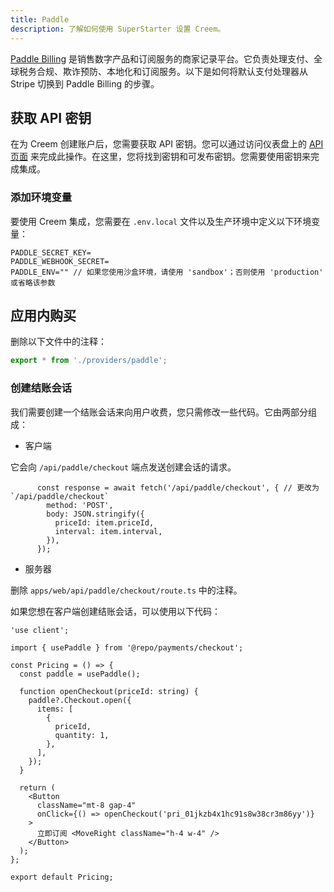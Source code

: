 ```yaml
---
title: Paddle
description: 了解如何使用 SuperStarter 设置 Creem。
---
```


[Paddle Billing](https://www.paddle.com/) 是销售数字产品和订阅服务的商家记录平台。它负责处理支付、全球税务合规、欺诈预防、本地化和订阅服务。以下是如何将默认支付处理器从 Stripe 切换到 Paddle Billing 的步骤。

## 获取 API 密钥

在为 Creem 创建账户后，您需要获取 API 密钥。您可以通过访问仪表盘上的 [API 页面](https://www.paddle.com/) 来完成此操作。在这里，您将找到密钥和可发布密钥。您需要使用密钥来完成集成。

### 添加环境变量

要使用 Creem 集成，您需要在 `.env.local` 文件以及生产环境中定义以下环境变量：

```env .env.local
PADDLE_SECRET_KEY=
PADDLE_WEBHOOK_SECRET=
PADDLE_ENV="" // 如果您使用沙盒环境，请使用 'sandbox'；否则使用 'production' 或省略该参数
```

## 应用内购买

删除以下文件中的注释：
```ts zh/packages/payments/index.ts
export * from './providers/paddle';
```

### 创建结账会话

我们需要创建一个结账会话来向用户收费，您只需修改一些代码。它由两部分组成：

- 客户端

它会向 `/api/paddle/checkout` 端点发送创建会话的请求。

```tsx apps/web/[locale]/components/payment/price-form.tsx
      const response = await fetch('/api/paddle/checkout', { // 更改为 `/api/paddle/checkout`
        method: 'POST',
        body: JSON.stringify({
          priceId: item.priceId,
          interval: item.interval,
        }),
      });
```

- 服务器

删除 `apps/web/api/paddle/checkout/route.ts` 中的注释。

<Tip>
如果您想在客户端创建结账会话，可以使用以下代码：

```tsx apps/web/[locale]/components/payment/price-form.tsx
'use client';

import { usePaddle } from '@repo/payments/checkout';

const Pricing = () => {
  const paddle = usePaddle();

  function openCheckout(priceId: string) {
    paddle?.Checkout.open({
      items: [
        {
          priceId,
          quantity: 1,
        },
      ],
    });
  }

  return (
    <Button
      className="mt-8 gap-4"
      onClick={() => openCheckout('pri_01jkzb4x1hc91s8w38cr3m86yy')}
    >
      立即订阅 <MoveRight className="h-4 w-4" />
    </Button>
  );
};

export default Pricing;
```
</Tip>